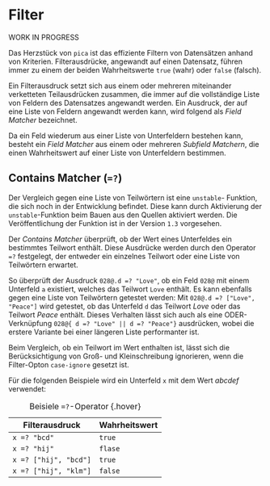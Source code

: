 # Filter {.unnumbered}

::: {.callout-warning}
WORK IN PROGRESS
:::

Das Herzstück von `pica` ist das effiziente Filtern von Datensätzen
anhand von Kriterien. Filterausdrücke, angewandt auf einen Datensatz,
führen immer zu einem der beiden Wahrheitswerte `true` (wahr) oder
`false` (falsch).

Ein Filterausdruck setzt sich aus einem oder mehreren miteinander
verketteten Teilausdrücken zusammen, die immer auf die vollständige
Liste von Feldern des Datensatzes angewandt werden. Ein Ausdruck, der
auf eine Liste von Feldern angewandt werden kann, wird folgend als
_Field Matcher_ bezeichnet.

Da ein Feld wiederum aus einer Liste von Unterfeldern bestehen kann,
besteht ein _Field Matcher_ aus einem oder mehreren _Subfield Matchern_,
die einen Wahrheitswert auf einer Liste von Unterfeldern bestimmen.

## Contains Matcher (`=?`)

::: {.callout-warning}
Der Vergleich gegen eine Liste von Teilwörtern ist eine `unstable`-
Funktion, die sich noch in der Entwicklung befindet. Diese kann durch
Aktivierung der `unstable`-Funktion beim Bauen aus den Quellen aktiviert
werden. Die Veröffentlichung der Funktion ist in der Version `1.3`
vorgesehen.
:::

Der _Contains Matcher_ überprüft, ob der Wert eines Unterfeldes ein
bestimmtes Teilwort enthält. Diese Ausdrücke werden durch den Operator
`=?` festgelegt, der entweder ein einzelnes Teilwort oder eine Liste
von Teilwörtern erwartet.

So überprüft der Ausdruck `028@.d =? "Love"`, ob ein Feld `028@` mit
einem Unterfeld `a` existiert, welches das Teilwort `Love` enthält. Es
kann ebenfalls gegen eine Liste von Teilwörtern getestet werden: Mit
`028@.d =? ["Love", "Peace"]` wird getestet, ob das Unterfeld `d` das
Teilwort _Love_ oder das Teilwort _Peace_ enthält. Dieses Verhalten
lässt sich auch als eine ODER-Verknüpfung `028@{ d =? "Love" || d =?
"Peace"}` ausdrücken, wobei die erstere Variante bei einer längeren
Liste performanter ist.

Beim Vergleich, ob ein Teilwort im Wert enthalten ist, lässt sich die
Berücksichtigung von Groß- und Kleinschreibung ignorieren, wenn die
Filter-Opton `case-ignore` gesetzt ist.

Für die folgenden Beispiele wird ein Unterfeld `x` mit dem Wert
_abcdef_ verwendet:

Filterausdruck        | Wahrheitswert
----------------------+--------------
`x =? "bcd"`          | `true`
`x =? "hij"`          | `flase`
`x =? ["hij", "bcd"]` | `true`
`x =? ["hij", "klm"]` | `false`

: Beisiele `=?`-Operator {.hover}
